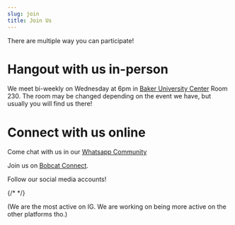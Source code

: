 ```yaml
---
slug: join
title: Join Us
---
```



<PageHeader title="Join Us" description="Want to participate? Help build our community or just browsing around." />

There are multiple way you can participate!

# Hangout with us in-person

We meet bi-weekly on Wednesday at 6pm in [Baker University Center](https://maps.app.goo.gl/YmD6boBLSczFRMKK8) Room 230.
The room may be changed depending on the event we have, but usually you will find us there!

# Connect with us online

Come chat with us in our [Whatsapp Community](https://chat.whatsapp.com/FbxYTP7OQQ5GYd3T5TzSy1)  

Join us on [Bobcat Connect](https://ohio.campuslabs.com/engage/actioncenter/organization/thai-student-association).  

Follow our social media accounts!

<a href="https://www.instagram.com/itstsaou/" target="_blank" className="m-5 p-2 text-5xl"><FontAwesomeIcon icon={faInstagram} /></a>
<a href="https://www.threads.net/@itstsaou" target="_blank" className="m-5 p-2 text-5xl"><FontAwesomeIcon icon={faThreads} /></a>
<a href="https://twitter.com/itstsaou" target="_blank" className="m-5 p-2 text-5xl"><FontAwesomeIcon icon={faXTwitter} /></a>
{/* <a href="https://www.facebook.com/groups/itstsaou/" target="_blank" class="text-xl"><i class="fa-brands fa-facebook fa-4x"></i></a> */}

(We are the most active on IG. We are working on being more active on the other platforms tho.)
